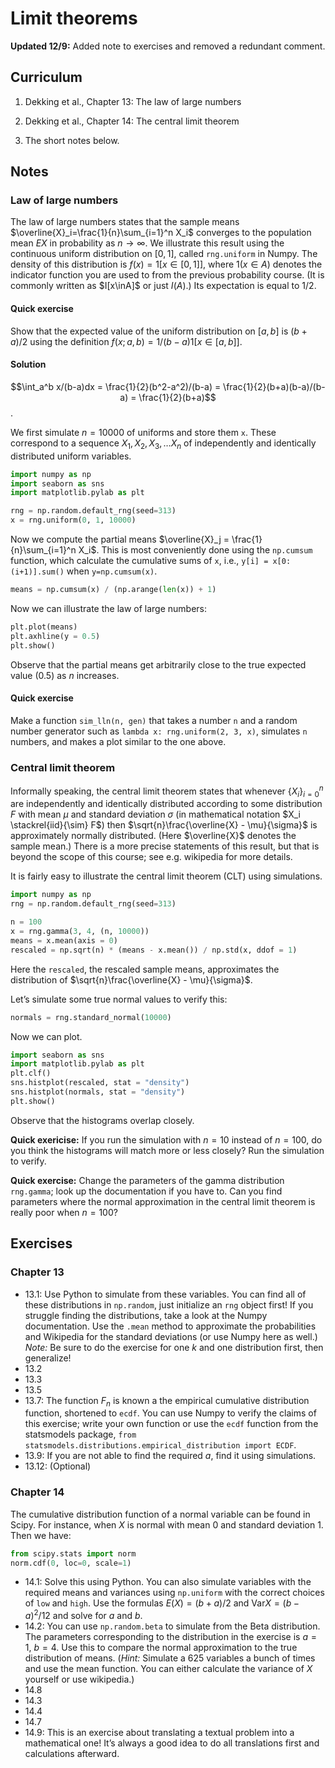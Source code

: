 # Limit theorems

::: {.callout-note}
**Updated 12/9:** Added note to exercises and removed a redundant comment.
:::

## Curriculum
1.  Dekking et al., Chapter 13: The law of large numbers

2.  Dekking et al., Chapter 14: The central limit theorem

3. The short notes below.

## Notes

### Law of large numbers
The law of large numbers states that the sample means $\overline{X}_i=\frac{1}{n}\sum_{i=1}^n X_i$ converges to the population mean 
$EX$ in probability as $n\to \infty$. We illustrate this result using the 
continuous uniform distribution on $[0,1]$, called `rng.uniform` in Numpy.
The density of this distribution is $f(x)=1[x\in[0,1]]$, where $1(x\in A)$ denotes the indicator function you are used to from the previous probability course. (It is commonly written as $I[x\inA]$ or just $I(A)$.) Its expectation is equal to 
$1/2$.

#### Quick exercise
Show that the expected value of the uniform distribution on $[a,b]$ is $(b+a)/2$ using the definition $f(x;a,b) = 1/(b-a)1[x\in[a,b]]$. 

::: {.callout-tip collapse="true"}
#### Solution
$$\int_a^b x/(b-a)dx = \frac{1}{2}(b^2-a^2)/(b-a) = \frac{1}{2}(b+a)(b-a)/(b-a) = \frac{1}{2}(b+a)$$.
:::

We first simulate $n=10000$ of uniforms and store them `x`. These correspond to a sequence $X_1,X_2,X_3,\ldots X_n$ of independently and identically distributed
uniform variables. 
```python
import numpy as np
import seaborn as sns
import matplotlib.pylab as plt

rng = np.random.default_rng(seed=313)
x = rng.uniform(0, 1, 10000)
```

Now we compute the partial means $\overline{X}_j = \frac{1}{n}\sum_{i=1}^n X_i$. This is most conveniently done using the `np.cumsum` function, which calculate the cumulative sums of `x`, i.e., `y[i] = x[0:(i+1)].sum()` when `y=np.cumsum(x)`.

```python
means = np.cumsum(x) / (np.arange(len(x)) + 1)
```

Now we can illustrate the law of large numbers:
```python
plt.plot(means)
plt.axhline(y = 0.5)
plt.show()
```

Observe that the partial means get arbitrarily close to the true expected value ($0.5$) as $n$ increases. 

#### Quick exercise
Make a function `sim_lln(n, gen)` that takes a number `n` and a random number generator such as `lambda x: rng.uniform(2, 3, x)`, simulates `n` numbers, and makes a plot similar to the one above.

### Central limit theorem
Informally speaking, the central limit theorem states that whenever $\{X_i\}_{i=0}^n$ are independently and identically distributed according to some distribution $F$ with mean $\mu$ and standard deviation $\sigma$ (in mathematical notation $X_i \stackrel{iid}{\sim} F$) then $\sqrt{n}\frac{\overline{X} - \mu}{\sigma}$ is approximately normally distributed. (Here $\overline{X}$ denotes the sample mean.) There is a more precise statements of this result, but that is beyond the scope of this course; see e.g. wikipedia for more details.

It is fairly easy to illustrate the central limit theorem (CLT) using simulations.

```python
import numpy as np
rng = np.random.default_rng(seed=313)

n = 100
x = rng.gamma(3, 4, (n, 10000))
means = x.mean(axis = 0)
rescaled = np.sqrt(n) * (means - x.mean()) / np.std(x, ddof = 1)
```

Here the `rescaled`, the rescaled sample means, approximates the distribution of $\sqrt{n}\frac{\overline{X} - \mu}{\sigma}$.

Let's simulate some true normal values to verify this:

```python
normals = rng.standard_normal(10000)
```

Now we can plot.
```python
import seaborn as sns
import matplotlib.pylab as plt
plt.clf()
sns.histplot(rescaled, stat = "density")
sns.histplot(normals, stat = "density")
plt.show()
```

Observe that the histograms overlap closely. 

**Quick exericise:** If you run the simulation with $n=10$ instead of $n=100$, do
you think the histograms will match more or less closely? Run the simulation to
verify. 

**Quick exercise:** Change the parameters of the gamma distribution `rng.gamma`;
look up the documentation if you have to. Can you find parameters where the
normal approximation in the central limit theorem is really poor when $n=100$?

## Exercises
### Chapter 13
* 13.1: Use Python to simulate from these variables. You can find all of these
distributions in `np.random`, just initialize an `rng` object first! If you
struggle finding the distributions, take a look at the Numpy documentation. Use
the `.mean` method to approximate the probabilities and Wikipedia for the standard
deviations (or use Numpy here as well.) *Note:* Be sure to do the exercise for
one $k$ and one distribution first, then generalize! 
* 13.2
* 13.3
* 13.5
* 13.7: The function $F_n$ is known a the empirical cumulative distribution 
function, shortened to `ecdf`. You can use Numpy to verify the claims of this
exercise; write your own function or use the `ecdf` function from the
statsmodels package, `from statsmodels.distributions.empirical_distribution import ECDF`.
* 13.9: If you are not able to find the required $a$, find it using simulations.
* 13.12: (Optional)

### Chapter 14
The cumulative distribution function of a normal variable can be found in Scipy. For instance, when $X$ is normal with mean $0$ and standard deviation $1$. Then we have:
```python
from scipy.stats import norm 
norm.cdf(0, loc=0, scale=1)
```

* 14.1: Solve this using Python. You can also simulate variables with the required
means and variances using `np.uniform` with the correct choices of `low` and `high`.
Use the formulas $E(X)=(b+a) / 2$ and $\textrm{Var}X = (b-a)^2/12$ and solve
for $a$ and $b$.
* 14.2: You can use `np.random.beta` to simulate from the Beta distribution. The
parameters corresponding to the distribution in the exercise is $a=1$, $b=4$.
Use this to compare the normal approximation to the true distribution of means.
(*Hint:* Simulate a $625$ variables a bunch of times and use the mean function. 
You can either calculate the variance of $X$ yourself or use wikipedia.)
* 14.8
* 14.3
* 14.4
* 14.7
* 14.9: This is an exercise about translating a textual problem into a mathematical one! It's always a good idea to do all translations first and calculations afterward.
